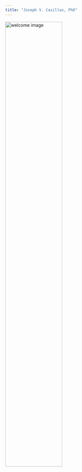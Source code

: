 ```yaml
---
title: "Joseph V. Casillas, PhD"
---
```


<style>
h1 {
  opacity: 0.0;
}
</style>

<audio id="sound1" src="./site_libs/assets/wav/welcome_robot.wav" preload="auto"></audio>


<div align='center'>
 <a href="#" onclick="document.getElementById('sound1').play();">
 <img width="60%" src="./site_libs/assets/img/brain2.png" alt="welcome image">
 </a>
</div>




